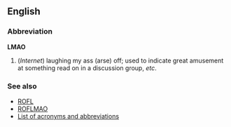 ==English==
===Abbreviation===
'''LMAO'''

#(''Internet'') laughing my ass (arse) off; used to indicate great amusement at something read on in a discussion group, ''etc''.

===See also===
*[[ROFL]]
*[[ROFLMAO]]
*[[Wiktionary:List of acronyms and abbreviations|List of acronyms and abbreviations]]